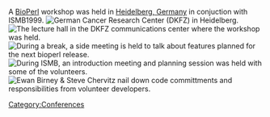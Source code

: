 A [[bp:BioPerl|BioPerl]] workshop was held in [[wp:Heidelberg, Germany|Heidelberg, Germany]] in conjuction with ISMB1999.
[[Image:Bioperl-Heidelberg-1999-5.jpg|frame|German Cancer Research Center (DKFZ) in Heidelberg.]]
[[Image:Bioperl-Heidelberg-1999-4.jpg|frame|The lecture hall in the DKFZ communications center where the workshop was held.]]
[[Image:Bioperl-Heidelberg-1999-1.jpg|frame|During a break, a side meeting is held to talk about features planned for the next bioperl release.]]
[[Image:Bioperl-Heidelberg-1999-2.jpg|frame|During ISMB, an introduction meeting and planning session was held with some of the volunteers.]]
[[Image:Bioperl-Heidelberg-1999-3.jpg|frame|[[bp:Ewan Birney|Ewan Birney]] & [[bp:Steve Chervitz|Steve Chervitz]] nail down code committments and responsibilities from volunteer developers.]]

[[Category:Conferences]]